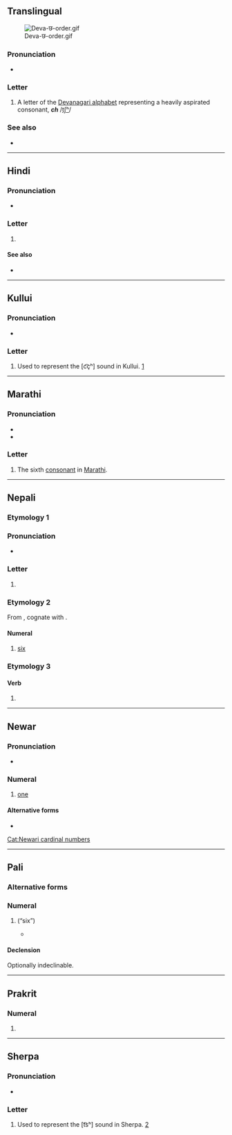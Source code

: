 {{character info}}
==Translingual==
[[File:Deva-छ-order.gif|thumb]]

===Pronunciation===
* {{IPA|mul|/t͡ɕʰə/|/t͡ʃʰə/|/t͡sʰə/}}

===Letter===
{{mul-Deva|ch}}

# A letter of the [[Devanagari alphabet]] representing a heavily aspirated consonant, '''''ch''''' /[[tʃʰ]]/

===See also===
* {{list:Devanagari script letters/mul}}

----

==Hindi==

===Pronunciation===
* {{hi-IPA|छ.}}

===Letter===
{{head|hi|letter}}

# {{n-g|the seventh [[consonant]] in [[Hindi]]}}

====See also====
* {{list:Devanagari script letters/hi}}

----

==Kullui==

===Pronunciation===
* {{IPA|kfx|[c͡çʰ]}}

===Letter===
{{head|kfx|letter|tr=ch}}

# Used to represent the [c͡çʰ] sound in Kullui. [https://omniglot.com/writing/kullui.htm]

----

==Marathi==

===Pronunciation===
* {{mr-IPA}}
* {{audio|mr|LL-Q1571 (mar)-नंदिनी रानडे-छ.wav|Audio}}

===Letter===
{{head|mr|letter}}

# The sixth [[consonant]] in [[Marathi]].

----

==Nepali==
{{number box|ne|6}}

===Etymology 1===

===Pronunciation===
* {{ne-IPA}}

===Letter===
{{head|ne|letter}}

# {{n-g|the seventh [[consonant]] in [[Nepali]]}}

===Etymology 2===
From {{inh|ne|sa|षष्}}, cognate with {{cog|hi|छह}}.

====Numeral====
{{ne-num}}

# {{cln|ne|cardinal numbers}} [[six]]

===Etymology 3===

====Verb====
{{ne-verb form}}

# {{inflection of|ne|हुनु||3|s|low-respect defining|pres}}

----

==Newar==

===Pronunciation===
* {{new-IPA}}

===Numeral===
{{head|new|numeral}}

# [[one]]

====Alternative forms====
* {{l|new|छि}}

[[Cat:Newari cardinal numbers]]

----

==Pali==

===Alternative forms===
{{pi-alt|Latn=cha}}

===Numeral===
{{head|pi|numeral}}

# {{pi-sc|Deva|cha}} (“six”)
#* {{RQ:pi:Kaccayano quote|250|athas|6}}

====Declension====
Optionally indeclinable.
<!-- {{pi-alt|Latn=chachahichannaṃchasu}} transliteration aid -->
{{pi-decl-noun|g=no|number=p
|novoc=true
|nomp_mod=replace|nomp=छ
|accp_mod=replace|accp=छ
|insp_mod=replace|insp=छहि
|ablp_mod=replace|ablp=छहि
|datp_mod=replace|datp=छन्नं
|genp_mod=replace|genp=छन्नं
|locp_mod=replace|locp=छसु
}}

----

==Prakrit==

===Numeral===
{{pra-num}}

# {{pra-sc}}

----

==Sherpa==

===Pronunciation===
* {{IPA|xsr|[t͡sʰ]}}

===Letter===
{{head|xsr|letter|tr=tsh}}

# Used to represent the [t͡sʰ] sound in Sherpa. [https://omniglot.com/writing/sherpa.htm]